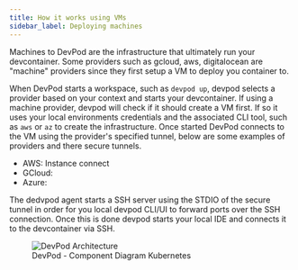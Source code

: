 ```yaml
---
title: How it works using VMs
sidebar_label: Deploying machines
---
```


Machines to DevPod are the infrastructure that ultimately run your devcontainer. Some providers such as gcloud, aws, digitalocean are "machine" providers since
they first setup a VM to deploy you container to.

When DevPod starts a workspace, such as `devpod up`, devpod selects a provider based on your context and starts your devcontainer. If using a machine provider, devpod will check if it should create a VM first.
If so it uses your local environments credentials and the associated CLI tool, such as `aws` or `az` to create the infrastructure. Once started DevPod connects to the VM using the provider's specified tunnel, below
are some examples of providers and there secure tunnels.


- AWS: Instance connect
- GCloud:
- Azure:
 
The dedvpod agent starts a SSH server using the STDIO of the secure tunnel in order for you local devpod CLI/UI to forward ports over the SSH connection. Once this is done devpod starts your local 
IDE and connects it to the devcontainer via SSH.

<figure>
  <img src="/docs/media/arch_c4_machines.png" alt="DevPod Architecture" />
  <figcaption>DevPod - Component Diagram Kubernetes</figcaption>
</figure>

